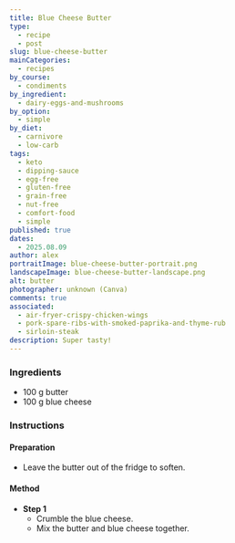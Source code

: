 ```yaml
---
title: Blue Cheese Butter
type:
  - recipe
  - post
slug: blue-cheese-butter
mainCategories:
  - recipes
by_course:
  - condiments
by_ingredient:
  - dairy-eggs-and-mushrooms
by_option:
  - simple
by_diet:
  - carnivore
  - low-carb
tags:
  - keto
  - dipping-sauce
  - egg-free
  - gluten-free
  - grain-free
  - nut-free
  - comfort-food
  - simple
published: true
dates:
  - 2025.08.09
author: alex
portraitImage: blue-cheese-butter-portrait.png
landscapeImage: blue-cheese-butter-landscape.png
alt: butter
photographer: unknown (Canva)
comments: true
associated:
  - air-fryer-crispy-chicken-wings
  - pork-spare-ribs-with-smoked-paprika-and-thyme-rub
  - sirloin-steak
description: Super tasty!
---
```


<Ingredients>

### Ingredients

- 100 g butter
- 100 g blue cheese

</Ingredients>

<Instructions>

### Instructions

#### Preparation

- Leave the butter out of the fridge to soften.

#### Method

- **Step 1**
  - Crumble the blue cheese.
  - Mix the butter and blue cheese together.

</Instructions>
